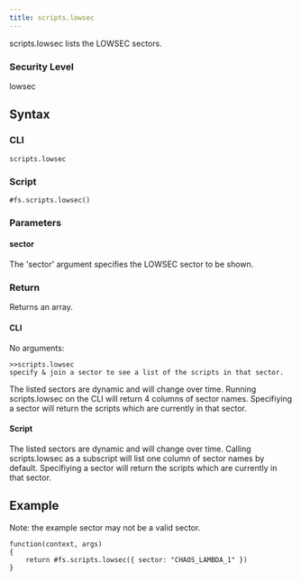 ```yaml
---
title: scripts.lowsec
---
```


scripts.lowsec lists the LOWSEC sectors.

### Security Level

lowsec

## Syntax

### CLI

```
scripts.lowsec
```

### Script

```
#fs.scripts.lowsec()
```

### Parameters

#### sector

The 'sector' argument specifies the LOWSEC sector to be shown.

### Return

Returns an array.

#### CLI

No arguments:

```
>>scripts.lowsec
specify & join a sector to see a list of the scripts in that sector.
```

The listed sectors are dynamic and will change over time. Running scripts.lowsec on the CLI will return 4 columns of sector names. Specifiying a sector will return the scripts which are currently in that sector.

#### Script

The listed sectors are dynamic and will change over time. Calling scripts.lowsec as a subscript will list one column of sector names by default. Specifiying a sector will return the scripts which are currently in that sector.

## Example

Note: the example sector may not be a valid sector.

```
function(context, args)
{
	return #fs.scripts.lowsec({ sector: "CHAOS_LAMBDA_1" })
}
```
